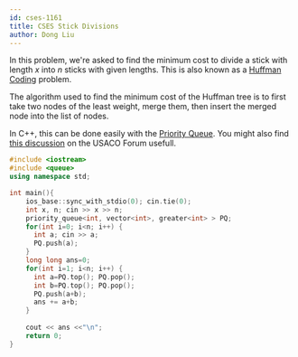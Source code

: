 ```yaml
---
id: cses-1161
title: CSES Stick Divisions
author: Dong Liu
---
```


In this problem, we're asked to find the minimum cost to divide a stick with length $x$ into $n$ sticks with given lengths.
This is also known as a [Huffman Coding](https://en.wikipedia.org/wiki/Huffman_coding#Basic_technique) problem.

The algorithm used to find the minimum cost of the Huffman tree is to first take two nodes of the least weight, merge them, then insert the merged node into the list of nodes. 

<LanguageSection>
    
<CPPSection>

In C++, this can be done easily with the [Priority Queue](http://www.cplusplus.com/reference/queue/priority_queue/). You might also find [this discussion](https://forum.usaco.guide/t/proof-of-cses-stick-divisions/40) on the USACO Forum usefull.

```cpp
#include <iostream>
#include <queue>
using namespace std;

int main(){
    ios_base::sync_with_stdio(0); cin.tie(0);
    int x, n; cin >> x >> n;
    priority_queue<int, vector<int>, greater<int> > PQ;
    for(int i=0; i<n; i++) {
      int a; cin >> a;
      PQ.push(a);
    }
    long long ans=0;
    for(int i=1; i<n; i++) {
      int a=PQ.top(); PQ.pop();
      int b=PQ.top(); PQ.pop();
      PQ.push(a+b);
      ans += a+b;
    }
    
    cout << ans <<"\n";    
    return 0;
}
```
</CPPSection>

</LanguageSection>
